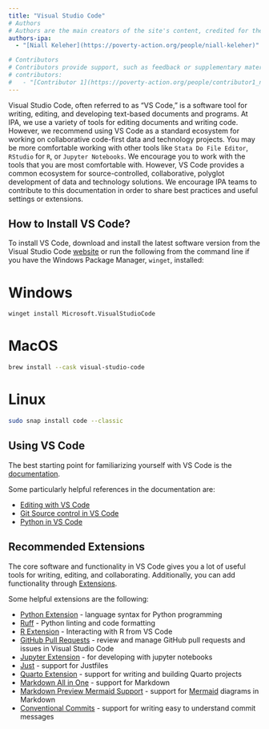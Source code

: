 ```yaml
---
title: "Visual Studio Code"
# Authors
# Authors are the main creators of the site's content, credited for their work and responsible for its core development, including writing and editing.
authors-ipa:
  - "[Niall Keleher](https://poverty-action.org/people/niall-keleher)"

# Contributors
# Contributors provide support, such as feedback or supplementary materials for the site. They can also be responsible for updating/maintaining the site.
# contributors:
#   - "[Contributor 1](https://poverty-action.org/people/contributor1_name)"
---
```


:::{.custom-summary-block}
Visual Studio Code, often referred to as "VS Code," is a software tool for writing,
editing, and developing text-based documents and programs. At IPA, we use a variety of
tools for editing documents and writing code. However, we recommend using VS Code as a
standard ecosystem for working on collaborative code-first data and technology projects.
You may be more comfortable working with other tools like `Stata Do File Editor`,
`RStudio` for `R`, or `Jupyter Notebooks`. We encourage you to work with the tools that
you are most comfortable with. However, VS Code provides a common ecosystem for
source-controlled, collaborative, polyglot development of data and technology solutions.
We encourage IPA teams to contribute to this documentation in order to share best
practices and useful settings or extensions.
:::

## How to Install VS Code?

To install VS Code, download and install the latest software version from the Visual
Studio Code [website](https://code.visualstudio.com/) or run the following from the
command line if you have the Windows Package Manager, `winget`, installed:

::: {.panel-tabset group="OS"}

# Windows

```bash
winget install Microsoft.VisualStudioCode
```

# MacOS

```bash
brew install --cask visual-studio-code
```

# Linux

```bash
sudo snap install code --classic
```

:::

## Using VS Code

The best starting point for familiarizing yourself with VS Code is the
[documentation](https://code.visualstudio.com/docs).

Some particularly helpful references in the documentation are:

- [Editing with VS Code](https://code.visualstudio.com/docs/editor/codebasics)
- [Git Source control in VS Code](https://code.visualstudio.com/docs/sourcecontrol/overview)
- [Python in VS Code](https://code.visualstudio.com/docs/python/python-quick-start)

## Recommended Extensions

The core software and functionality in VS Code gives you a lot of useful tools for
writing, editing, and collaborating. Additionally, you can add functionality through
[Extensions](https://code.visualstudio.com/docs/editor/extension-marketplace).

Some helpful extensions are the following:

- [Python Extension](https://marketplace.visualstudio.com/items?itemName=ms-python.python)
  \- language syntax for Python programming
- [Ruff](https://marketplace.visualstudio.com/items?itemName=charliermarsh.ruff) -
  Python linting and code formatting
- [R Extension](https://marketplace.visualstudio.com/items?itemName=REditorSupport.r) -
  Interacting with R from VS Code
- [GitHub Pull Requests](https://marketplace.visualstudio.com/items?itemName=GitHub.vscode-pull-request-github)
  \- review and manage GitHub pull requests and issues in Visual Studio Code
- [Jupyter Extension](https://marketplace.visualstudio.com/items?itemName=ms-toolsai.jupyter)
  \- for developing with jupyter notebooks
- [Just](https://marketplace.visualstudio.com/items?itemName=nefrob.vscode-just-syntax)
  \- support for Justfiles
- [Quarto Extension](https://marketplace.visualstudio.com/items?itemName=quarto.quarto)
  \- support for writing and building Quarto projects
- [Markdown All in One](https://marketplace.visualstudio.com/items?itemName=yzhang.markdown-all-in-one)
  \- support for Markdown
- [Markdown Preview Mermaid Support](https://marketplace.visualstudio.com/items?itemName=bierner.markdown-mermaid)
  \- support for [Mermaid](https://mermaid.js.org/intro/) diagrams in Markdown
- [Conventional Commits](https://marketplace.visualstudio.com/items?itemName=vivaxy.vscode-conventional-commits)
  \- support for writing easy to understand commit messages
